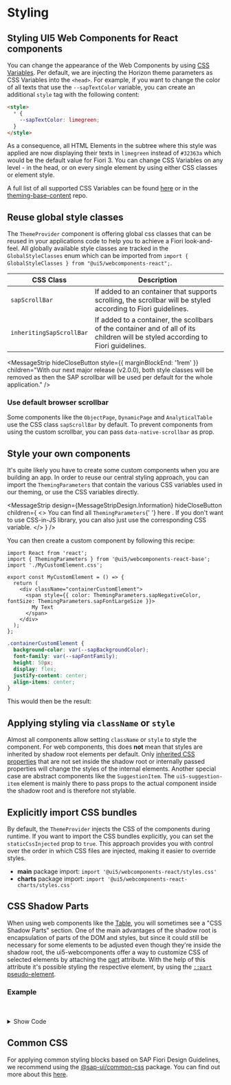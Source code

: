 
<Meta title="Styling" />

# Styling

<TableOfContent />

## Styling UI5 Web Components for React components

You can change the appearance of the Web Components by using [CSS Variables](https://www.w3schools.com/Css/css3_variables.asp).
Per default, we are injecting the Horizon theme parameters as CSS Variables into the `<head>`.
For example, if you want to change the color of all texts that use the `--sapTextColor` variable, you can create an additional `style` tag with the following content:

```html
<style>
  * {
    --sapTextColor: limegreen;
  }
</style>
```

<MessageStrip
  hideCloseButton
  design={MessageStripDesign.Critical}
  children="Changing the value of a CSS Variable will affect theming capabilities, as it will be changed for all themes!"
/>

As a consequence, all HTML Elements in the subtree where this style was applied are now displaying their texts in `limegreen` instead of `#32363a` which would be the default value for Fiori 3.
You can change CSS Variables on any level - in the head, or on every single element by using either CSS classes or element style.

A full list of all supported CSS Variables can be found [here](https://github.com/SAP/ui5-webcomponents-react/blob/main/packages/base/src/styling/ThemingParameters.ts)
or in the [theming-base-content](https://github.com/SAP/theming-base-content/tree/master/content/Base/baseLib) repo.

## Reuse global style classes

The `ThemeProvider` component is offering global css classes that can be reused in your applications code to help you to achieve a Fiori look-and-feel.
All globally available style classes are tracked in the `GlobalStyleClasses` enum which can be imported from `import { GlobalStyleClasses } from "@ui5/webcomponents-react";`.

| CSS Class                | Description                                                                                                                      |
| ------------------------ | -------------------------------------------------------------------------------------------------------------------------------- |
| `sapScrollBar`           | If added to an container that supports scrolling, the scrollbar will be styled according to Fiori guidelines.                    |
| `inheritingSapScrollBar` | If added to a container, the scollbars of the container and of all of its children will be styled according to Fiori guidelines. |

<MessageStrip
  hideCloseButton
  style={{ marginBlockEnd: '1rem' }}
  children="With our next major release (v2.0.0), both style classes will be removed as then the SAP scrollbar will be used per
  default for the whole application."
/>

### Use default browser scrollbar

Some components like the `ObjectPage`, `DynamicPage` and `AnalyticalTable` use the CSS class `sapScrollBar` by default. To prevent components from using the custom scrollbar, you can pass `data-native-scrollbar` as prop.

## Style your own components

It's quite likely you have to create some custom components when you are building an app.
In order to reuse our central styling approach, you can import the `ThemingParameters` that contain the various CSS variables used in our theming, or use the CSS variables directly.

<MessageStrip
  design={MessageStripDesign.Information}
  hideCloseButton
  children={
    <>
      You can find all <code>ThemingParameters</code>{' '}
      <ui5-link
        href="https://sap.github.io/ui5-webcomponents-react/?path=/docs/knowledge-base-public-utils--docs#theming-parameters"
        target="_blank"
      >
        here
      </ui5-link>
      . If you don't want to use CSS-in-JS library, you can also just use the corresponding CSS variable.
    </>
  }
/>

You can then create a custom component by following this recipe:

```tsx
import React from 'react';
import { ThemingParameters } from '@ui5/webcomponents-react-base';
import './MyCustomElement.css';

export const MyCustomElement = () => {
  return (
    <div className="containerCustomElement">
      <span style={{ color: ThemingParameters.sapNegativeColor, fontSize: ThemingParameters.sapFontLargeSize }}>
        My Text
      </span>
    </div>
  );
};
```

```css
.containerCustomElement {
  background-color: var(--sapBackgroundColor);
  font-family: var(--sapFontFamily);
  height: 50px;
  display: flex;
  justify-content: center;
  align-items: center;
}
```

This would then be the result:

<ThemeProvider>
  <MyCustomElement />
</ThemeProvider>

## Applying styling via `className` or `style`

Almost all components allow setting `className` or `style` to style the component. For web components, this does **not** mean that styles are inherited by shadow root elements per default.
Only [inherited CSS properties](https://developer.mozilla.org/en-US/docs/Web/CSS/inheritance#inherited_properties) that are not set inside the shadow root or internally passed properties will change the styles of the internal elements.
Another special case are abstract components like the `SuggestionItem`. The `ui5-suggestion-item` element is mainly there to pass props to the actual component inside the shadow root and is therefore not stylable.

## Explicitly import CSS bundles

By default, the `ThemeProvider` injects the CSS of the components during runtime. If you want to import the CSS bundles explicitly, you can set the `staticCssInjected` prop to `true`.
This approach provides you with control over the order in which CSS files are injected, making it easier to override styles.

- **main** package import: `import '@ui5/webcomponents-react/styles.css'`
- **charts** package import: `import '@ui5/webcomponents-react-charts/styles.css'`

## CSS Shadow Parts

When using web components like the [Table](https://sap.github.io/ui5-webcomponents-react/?path=/docs/data-display-table--docs), you will sometimes see a "CSS Shadow Parts" section.
One of the main advantages of the shadow root is encapsulation of parts of the DOM and styles, but since it could still be necessary for some elements to be adjusted even though they're inside the shadow root, the ui5-webcomponents offer a way to customize CSS of selected elements by attaching the [part](https://developer.mozilla.org/en-US/docs/Web/HTML/Global_attributes#part) attribute.
With the help of this attribute it's possible styling the respective element, by using the [`::part` pseudo-element](https://developer.mozilla.org/en-US/docs/Web/CSS/::part).

### Example

<CssPartsExample />

<br />
<br />

<details>

{' '}

<summary>Show Code</summary>

```css
.card::part(root) {
  background-color: lightgreen;
}
.card::part(content) {
  transform: rotate(180deg);
}
```

```jsx
function MyComponent() {
  return (
    <Card
      header={
        <CardHeader
          additionalText="3 of 5"
          avatar={<Icon name="person-placeholder" />}
          subtitleText="Direct Reports"
          titleText="TeamSpace"
        />
      }
      className="card"
    >
      <List>
        <ListItemStandard description="Software Architect">Richard Wilson</ListItemStandard>
        <ListItemStandard description="Visual Designer">Elena Petrova</ListItemStandard>
        <ListItemStandard description="Quality Specialist">John Miller</ListItemStandard>
      </List>
    </Card>
  );
}
```

</details>

## Common CSS

For applying common styling blocks based on SAP Fiori Design Guidelines, we recommend using the [@sap-ui/common-css](https://www.npmjs.com/package/@sap-ui/common-css) package. You can find out more about this [here](?path=/docs/knowledge-base-common-css--docs).

<Footer />
